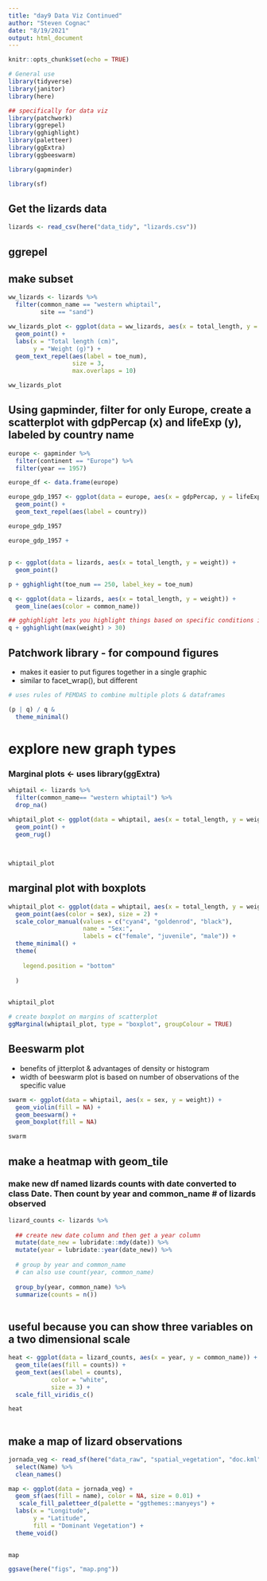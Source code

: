 ```yaml
---
title: "day9 Data Viz Continued"
author: "Steven Cognac"
date: "8/19/2021"
output: html_document
---
```


```r
knitr::opts_chunk$set(echo = TRUE)

# General use
library(tidyverse)
library(janitor)
library(here)

## specifically for data viz
library(patchwork)
library(ggrepel)
library(gghighlight)
library(paletteer)
library(ggExtra)
library(ggbeeswarm)

library(gapminder)

library(sf)


```

## Get the lizards data
```r

lizards <- read_csv(here("data_tidy", "lizards.csv"))
```

## ggrepel

## make subset

```r

ww_lizards <- lizards %>% 
  filter(common_name == "western whiptail",
         site == "sand")

ww_lizards_plot <- ggplot(data = ww_lizards, aes(x = total_length, y = weight)) +
  geom_point() +
  labs(x = "Total length (cm)",
       y = "Weight (g)") +
  geom_text_repel(aes(label = toe_num),
                  size = 3,
                  max.overlaps = 10)

ww_lizards_plot

```

## Using gapminder, filter for only Europe, create a scatterplot with gdpPercap (x) and lifeExp (y), labeled by country name
```r


europe <- gapminder %>% 
  filter(continent == "Europe") %>% 
  filter(year == 1957)

europe_df <- data.frame(europe)

europe_gdp_1957 <- ggplot(data = europe, aes(x = gdpPercap, y = lifeExp)) +
  geom_point() +
  geom_text_repel(aes(label = country))

europe_gdp_1957

europe_gdp_1957 + 
```

## 

```r
p <- ggplot(data = lizards, aes(x = total_length, y = weight)) + 
  geom_point()

p + gghighlight(toe_num == 250, label_key = toe_num)
```
```r
q <- ggplot(data = lizards, aes(x = total_length, y = weight)) +
  geom_line(aes(color = common_name))

## gghighlight lets you highlight things based on specific conditions in your dataset
q + gghighlight(max(weight) > 30)


```

## Patchwork library - for compound figures
 - makes it easier to put figures together in a single graphic
 - similar to facet_wrap(), but different

```r

# uses rules of PEMDAS to combine multiple plots & dataframes

(p | q) / q &
  theme_minimal()

```
# explore new graph types

### Marginal plots <- uses library(ggExtra)

```r
whiptail <- lizards %>% 
  filter(common_name== "western whiptail") %>% 
  drop_na()


```

```r
whiptail_plot <- ggplot(data = whiptail, aes(x = total_length, y = weight)) +
  geom_point() +
  geom_rug()
  
  

whiptail_plot

```

## marginal plot with boxplots
```r

whiptail_plot <- ggplot(data = whiptail, aes(x = total_length, y = weight)) +
  geom_point(aes(color = sex), size = 2) +
  scale_color_manual(values = c("cyan4", "goldenrod", "black"),
                     name = "Sex:",
                     labels = c("female", "juvenile", "male")) +
  theme_minimal() +
  theme(
    
    legend.position = "bottom"
    
  )
                     

whiptail_plot

# create boxplot on margins of scatterplot
ggMarginal(whiptail_plot, type = "boxplot", groupColour = TRUE)

```
## Beeswarm plot

 - benefits of jitterplot & advantages of density or histogram
 - width of beeswarm plot is based on number of observations of the specific value
 
```r
swarm <- ggplot(data = whiptail, aes(x = sex, y = weight)) +
  geom_violin(fill = NA) +
  geom_beeswarm() +
  geom_boxplot(fill = NA)

swarm
```

## make a heatmap with geom_tile

### make new df named lizards counts with date converted to class Date. Then count by year and common_name # of lizards observed

```r

lizard_counts <- lizards %>% 
  
  ## create new date column and then get a year column
  mutate(date_new = lubridate::mdy(date)) %>% 
  mutate(year = lubridate::year(date_new)) %>% 
  
  # group by year and common_name
  # can also use count(year, common_name)
  
  group_by(year, common_name) %>% 
  summarize(counts = n())
  

```
## useful because you can show three variables on a two dimensional scale

```r
heat <- ggplot(data = lizard_counts, aes(x = year, y = common_name)) +
  geom_tile(aes(fill = counts)) +
  geom_text(aes(label = counts),
            color = "white",
            size = 3) +
  scale_fill_viridis_c()

heat
            

```

## make a map of lizard observations
```r

jornada_veg <- read_sf(here("data_raw", "spatial_vegetation", "doc.kml")) %>% 
  select(Name) %>% 
  clean_names()

map <- ggplot(data = jornada_veg) +
  geom_sf(aes(fill = name), color = NA, size = 0.01) +
   scale_fill_paletteer_d(palette = "ggthemes::manyeys") +
  labs(x = "Longitude",
       y = "Latitude",
       fill = "Dominant Vegetation") +
  theme_void()
  

map

ggsave(here("figs", "map.png"))

```

